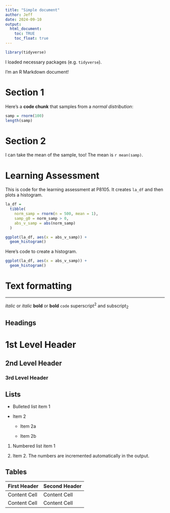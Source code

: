 ```yaml
---
title: "Simple document"
author: Jeff 
date: 2024-09-10
output: 
  html_document:
    toc: TRUE
    toc_float: true
---
```


```r
library(tidyverse)
```

I loaded necessary packages (e.g. `tidyverse`). 

I'm an R Markdown document! 

# Section 1

Here's a **code chunk** that samples from 
a _normal distribution_:

```r
samp = rnorm(100)
length(samp)
```

# Section 2

I can take the mean of the sample, too!
The mean is `r mean(samp)`.


# Learning Assessment 

This is code for the learning assessment at P8105. It creates `la_df` and then plots a histogram. 

```r

la_df = 
  tibble(
    norm_samp = rnorm(n = 500, mean = 1), 
    samp_g0 = norm_samp > 0,
    abs_v_samp = abs(norm_samp)
  )

ggplot(la_df, aes(x = abs_v_samp)) +
  geom_histogram()

```

Here's code to create a histogram. 

```r
ggplot(la_df, aes(x = abs_v_samp)) +
  geom_histogram()
```




# Text formatting 

------------------------------------------------------------

*italic*  or  _italic_
**bold**  or  __bold__
`code`
superscript^2^ and subscript~2~


Headings
------------------------------------------------------------

# 1st Level Header

## 2nd Level Header

### 3rd Level Header


Lists
------------------------------------------------------------

*   Bulleted list item 1

*   Item 2

    * Item 2a

    * Item 2b

1.  Numbered list item 1

1.  Item 2. The numbers are incremented automatically in the output.


Tables 
------------------------------------------------------------

First Header  | Second Header
------------- | -------------
Content Cell  | Content Cell
Content Cell  | Content Cell

